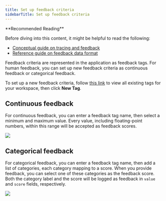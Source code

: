 ```yaml
---
title: Set up feedback criteria
sidebarTitle: Set up feedback criteria
---
```


<Tip>
**Recommended Reading**

Before diving into this content, it might be helpful to read the following:

- [Conceptual guide on tracing and feedback](/langsmith/observability-overview)
- [Reference guide on feedback data format](/langsmith/feedback-data-format)

</Tip>

Feedback criteria are represented in the application as feedback tags. For human feedback, you can set up new feedback criteria as continuous feedback or categorical feedback.

To set up a new feedback criteria, follow [this link](https://smith.langchain.com/settings/workspaces/feedbacks) to view all existing tags for your workspace, then click **New Tag**.

## Continuous feedback

For continuous feedback, you can enter a feedback tag name, then select a minimum and maximum value. Every value, including floating-point numbers, within this range will be accepted as feedback scores.

![](images/cont-feedback.png)

## Categorical feedback

For categorical feedback, you can enter a feedback tag name, then add a list of categories, each category mapping to a score. When you provide feedback, you can select one of these categories as the feedback score.
Both the category label and the score will be logged as feedback in `value` and `score` fields, respectively.

![](images/cat-feedback.png)
